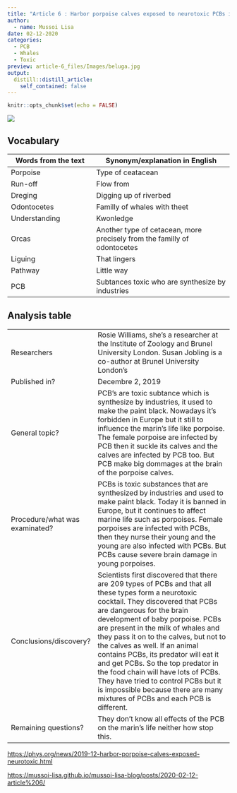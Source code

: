 ```yaml
---
title: "Article 6 : Harbor porpoise calves exposed to neurotoxic PCBs in mothers' milk"
author:
  - name: Mussoi Lisa
date: 02-12-2020
categories: 
  - PCB
  - Whales
  - Toxic
preview: article-6_files/Images/beluga.jpg
output:
  distill::distill_article:
    self_contained: false
---
```


```r
knitr::opts_chunk$set(echo = FALSE)
```


![](article-6_files/Images/pcb.jpg)







## Vocabulary 

| Words from the text | Synonym/explanation in English |
| ------------------- | ------------------------------ |
| Porpoise | Type of ceatacean |
| Run-off | Flow from|
| Dreging | Digging up of riverbed |
| Odontocetes | Familly of whales with theet |
| Understanding | Kwonledge |
| Orcas | Another type of cetacean, more precisely from the familly of odontocetes |
| Liguing | That lingers |
| Pathway | Little way  |
| PCB | Subtances toxic who are synthesize by industries |



## Analysis table 

|                              |                                                                     |
| ---------------------------- | ------------------------------------------------------------------- |
| Researchers                  |Rosie Williams, she's a researcher at the Institute of Zoology and Brunel University London. Susan Jobling is a co-author at  Brunel University London's|
| Published in?                |  Decembre 2, 2019|
| General topic?               | PCB's are toxic subtance which is synthesize by industries, it used to make the paint black. Nowadays it's forbidden in Europe but it still to influence the marin's life like porpoise. The female porpoise are infected by PCB then it suckle its calves and the calves are infected by PCB too. But PCB make big dommages at the brain of the porpoise calves.  |
| Procedure/what was examinated? | PCBs is toxic substances that are synthesized by industries and used to make paint black. Today it is banned in Europe, but it continues to affect marine life such as porpoises. Female porpoises are infected with PCBs, then they nurse their young and the young are also infected with PCBs. But PCBs cause severe brain damage in young porpoises. |
| Conclusions/discovery?       | Scientists first discovered that there are 209 types of PCBs and that all these types form a neurotoxic cocktail. They discovered that PCBs are dangerous for the brain development of baby porpoise. PCBs are present in the milk of whales and they pass it on to the calves, but not to the calves as well. If an animal contains PCBs, its predator will eat it and get PCBs. So the top predator in the food chain will have lots of PCBs. They have tried to control PCBs but it is impossible because there are many mixtures of PCBs and each PCB is different.  |
| Remaining questions?         | They don't know all effects of the PCB on the marin's life neither how stop this.   |

<https://phys.org/news/2019-12-harbor-porpoise-calves-exposed-neurotoxic.html>

<https://mussoi-lisa.github.io/mussoi-lisa-blog/posts/2020-02-12-article%206/>

